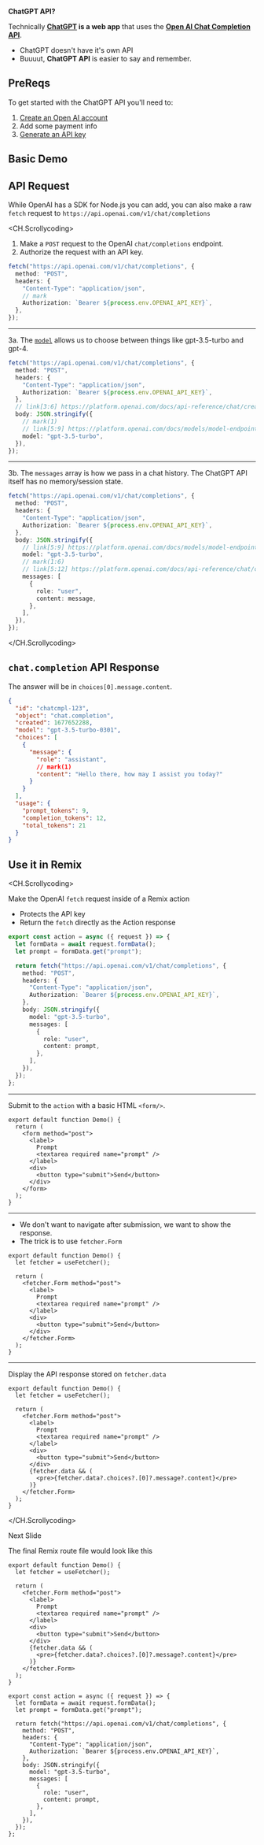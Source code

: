 
<div className='notes'>

**ChatGPT API?**

Technically **[ChatGPT](https://chat.openai.com/) is a web app** that uses the **[Open AI Chat Completion API](https://platform.openai.com/docs/api-reference/chat/create)**.

- ChatGPT doesn't have it's own API
- Buuuut, **ChatGPT API** is easier to say and remember.

## PreReqs

To get started with the ChatGPT API you'll need to:

1. [Create an Open AI account](https://platform.openai.com)
2. Add some payment info
3. [Generate an API key](https://platform.openai.com/account/api-keys)

</div>

## Basic Demo

<Demo />

<div style={{ height: "100px" }} />

## API Request

<div className='notes'>

While OpenAI has a SDK for Node.js you can add, you can also make a raw `fetch` request to `https://api.openai.com/v1/chat/completions`

<div style={{ height: "50px" }} />
</div>

<CH.Scrollycoding>

1. Make a `POST` request to the OpenAI `chat/completions` endpoint.
2. Authorize the request with an API key.

```typescript fetchChatCompletion.ts
fetch("https://api.openai.com/v1/chat/completions", {
  method: "POST",
  headers: {
    "Content-Type": "application/json",
    // mark
    Authorization: `Bearer ${process.env.OPENAI_API_KEY}`,
  },
});
```

---

3a. The [`model`](https://platform.openai.com/docs/models/model-endpoint-compatibility) allows us to choose between things like gpt-3.5-turbo and gpt-4.

```typescript focus=7:15 fetchChatCompletion.ts
fetch("https://api.openai.com/v1/chat/completions", {
  method: "POST",
  headers: {
    "Content-Type": "application/json",
    Authorization: `Bearer ${process.env.OPENAI_API_KEY}`,
  },
  // link[3:6] https://platform.openai.com/docs/api-reference/chat/create
  body: JSON.stringify({
    // mark(1)
    // link[5:9] https://platform.openai.com/docs/models/model-endpoint-compatibility
    model: "gpt-3.5-turbo",
  }),
});
```

---

3b. The `messages` array is how we pass in a chat history. The ChatGPT API itself has no memory/session state.

```typescript focus=7:15 fetchChatCompletion.ts
fetch("https://api.openai.com/v1/chat/completions", {
  method: "POST",
  headers: {
    "Content-Type": "application/json",
    Authorization: `Bearer ${process.env.OPENAI_API_KEY}`,
  },
  body: JSON.stringify({
    // link[5:9] https://platform.openai.com/docs/models/model-endpoint-compatibility
    model: "gpt-3.5-turbo",
    // mark(1:6)
    // link[5:12] https://platform.openai.com/docs/api-reference/chat/create#chat/create-messages
    messages: [
      {
        role: "user",
        content: message,
      },
    ],
  }),
});
```

</CH.Scrollycoding>

<div style={{ height: "75px" }} />

## `chat.completion` API Response

The answer will be in `choices[0].message.content`.

```json response.json
{
  "id": "chatcmpl-123",
  "object": "chat.completion",
  "created": 1677652288,
  "model": "gpt-3.5-turbo-0301",
  "choices": [
    {
      "message": {
        "role": "assistant",
        // mark(1)
        "content": "Hello there, how may I assist you today?"
      }
    }
  ],
  "usage": {
    "prompt_tokens": 9,
    "completion_tokens": 12,
    "total_tokens": 21
  }
}
```

<div style={{ height: "50px" }} />

## Use it in Remix

<CH.Scrollycoding>

Make the OpenAI `fetch` request inside of a Remix action

- Protects the API key
- Return the `fetch` directly as the Action response

```ts mark=1:3,5[1:14] routes/demo.tsx
export const action = async ({ request }) => {
  let formData = await request.formData();
  let prompt = formData.get("prompt");

  return fetch("https://api.openai.com/v1/chat/completions", {
    method: "POST",
    headers: {
      "Content-Type": "application/json",
      Authorization: `Bearer ${process.env.OPENAI_API_KEY}`,
    },
    body: JSON.stringify({
      model: "gpt-3.5-turbo",
      messages: [
        {
          role: "user",
          content: prompt,
        },
      ],
    }),
  });
};
```

---

Submit to the `action` with a basic HTML `<form/>`.

```tsx routes/demo.tsx
export default function Demo() {
  return (
    <form method="post">
      <label>
        Prompt
        <textarea required name="prompt" />
      </label>
      <div>
        <button type="submit">Send</button>
      </div>
    </form>
  );
}
```

---

- We don't want to navigate after submission, we want to show the response.
- The trick is to use `fetcher.Form`

```tsx focus=2,5,13 routes/demo.tsx
export default function Demo() {
  let fetcher = useFetcher();

  return (
    <fetcher.Form method="post">
      <label>
        Prompt
        <textarea required name="prompt" />
      </label>
      <div>
        <button type="submit">Send</button>
      </div>
    </fetcher.Form>
  );
}
```

---

Display the API response stored on `fetcher.data`

```tsx focus=13:15 routes/demo.tsx
export default function Demo() {
  let fetcher = useFetcher();

  return (
    <fetcher.Form method="post">
      <label>
        Prompt
        <textarea required name="prompt" />
      </label>
      <div>
        <button type="submit">Send</button>
      </div>
      {fetcher.data && (
        <pre>{fetcher.data?.choices?.[0]?.message?.content}</pre>
      )}
    </fetcher.Form>
  );
}
```

</CH.Scrollycoding>

<div style={{ height: "200px" }} className='grid place-items-center'>
  <Link className="text-4xl font-bold text-emerald-700" to="/talk/3">
    Next Slide
  </Link>

</div>

<div style={{ height: "300px" }} />

The final Remix route file would look like this

```tsx routes/demo.tsx
export default function Demo() {
  let fetcher = useFetcher();

  return (
    <fetcher.Form method="post">
      <label>
        Prompt
        <textarea required name="prompt" />
      </label>
      <div>
        <button type="submit">Send</button>
      </div>
      {fetcher.data && (
        <pre>{fetcher.data?.choices?.[0]?.message?.content}</pre>
      )}
    </fetcher.Form>
  );
}

export const action = async ({ request }) => {
  let formData = await request.formData();
  let prompt = formData.get("prompt");

  return fetch("https://api.openai.com/v1/chat/completions", {
    method: "POST",
    headers: {
      "Content-Type": "application/json",
      Authorization: `Bearer ${process.env.OPENAI_API_KEY}`,
    },
    body: JSON.stringify({
      model: "gpt-3.5-turbo",
      messages: [
        {
          role: "user",
          content: prompt,
        },
      ],
    }),
  });
};
```
